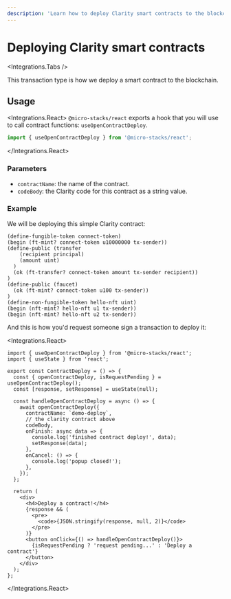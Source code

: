 ```yaml
---
description: 'Learn how to deploy Clarity smart contracts to the blockchain from within an app.'
---
```



# Deploying Clarity smart contracts

<Integrations.Tabs />

This transaction type is how we deploy a smart contract to the blockchain.

## Usage

<Integrations.React>
`@micro-stacks/react` exports a hook that you will use to call contract functions: `useOpenContractDeploy`.

```jsx
import { useOpenContractDeploy } from '@micro-stacks/react';
```

</Integrations.React>

### Parameters

- `contractName`: the name of the contract.
- `codeBody`: the Clarity code for this contract as a string value.

### Example

We will be deploying this simple Clarity contract:

```clar
(define-fungible-token connect-token)
(begin (ft-mint? connect-token u10000000 tx-sender))
(define-public (transfer
    (recipient principal)
    (amount uint)
  )
  (ok (ft-transfer? connect-token amount tx-sender recipient))
)
(define-public (faucet)
  (ok (ft-mint? connect-token u100 tx-sender))
)
(define-non-fungible-token hello-nft uint)
(begin (nft-mint? hello-nft u1 tx-sender))
(begin (nft-mint? hello-nft u2 tx-sender))
```

And this is how you'd request someone sign a transaction to deploy it:

<Integrations.React>

```tsx
import { useOpenContractDeploy } from '@micro-stacks/react';
import { useState } from 'react';

export const ContractDeploy = () => {
  const { openContractDeploy, isRequestPending } = useOpenContractDeploy();
  const [response, setResponse] = useState(null);

  const handleOpenContractDeploy = async () => {
    await openContractDeploy({
      contractName: `demo-deploy`,
      // the clarity contract above
      codeBody,
      onFinish: async data => {
        console.log('finished contract deploy!', data);
        setResponse(data);
      },
      onCancel: () => {
        console.log('popup closed!');
      },
    });
  };

  return (
    <div>
      <h4>Deploy a contract!</h4>
      {response && (
        <pre>
          <code>{JSON.stringify(response, null, 2)}</code>
        </pre>
      )}
      <button onClick={() => handleOpenContractDeploy()}>
        {isRequestPending ? 'request pending...' : 'Deploy a contract'}
      </button>
    </div>
  );
};
```

</Integrations.React>
